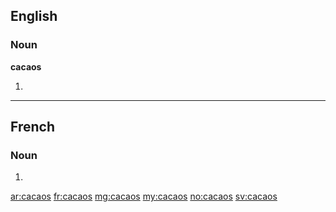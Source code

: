 ==English==

===Noun===
'''cacaos'''

# {{plural of|cacao}}

----

==French==

===Noun===
{{head|fr|g=m-p}}

# {{plural of|cacao|lang=fr}}

[[ar:cacaos]]
[[fr:cacaos]]
[[mg:cacaos]]
[[my:cacaos]]
[[no:cacaos]]
[[sv:cacaos]]
